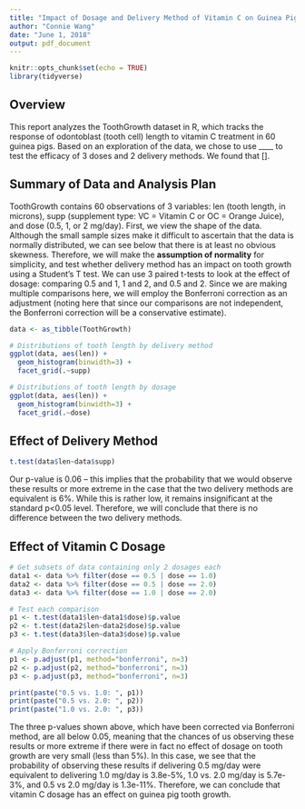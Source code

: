```yaml
---
title: "Impact of Dosage and Delivery Method of Vitamin C on Guinea Pig Tooth Growth"
author: "Connie Wang"
date: "June 1, 2018"
output: pdf_document
---
```


```r
knitr::opts_chunk$set(echo = TRUE)
library(tidyverse)
```

## Overview

This report analyzes the ToothGrowth dataset in R, which tracks the response of odontoblast (tooth cell) length to vitamin C treatment in 60 guinea pigs. Based on an exploration of the data, we chose to use ____ to test the efficacy of 3 doses and 2 delivery methods. We found that [].

## Summary of Data and Analysis Plan

ToothGrowth contains 60 observations of 3 variables: len (tooth length, in microns), supp (supplement type: VC = Vitamin C or OC = Orange Juice), and dose (0.5, 1, or 2 mg/day). 
First, we view the shape of the data. Although the small sample sizes make it difficult to ascertain that the data is normally distributed, we can see below that there is at least no obvious skewness. Therefore, we will make the **assumption of normality** for simplicity, and test whether delivery method has an impact on tooth growth using a Student's T test. We can use 3 paired t-tests to look at the effect of dosage: comparing 0.5 and 1, 1 and 2, and 0.5 and 2. Since we are making multiple comparisons here, we will employ the Bonferroni correction as an adjustment (noting here that since our comparisons are not independent, the Bonferroni correction will be a conservative estimate).

```r
data <- as_tibble(ToothGrowth) 

# Distributions of tooth length by delivery method
ggplot(data, aes(len)) + 
  geom_histogram(binwidth=3) + 
  facet_grid(.~supp)

# Distributions of tooth length by dosage
ggplot(data, aes(len)) + 
  geom_histogram(binwidth=3) + 
  facet_grid(.~dose)
```

## Effect of Delivery Method

```r
t.test(data$len~data$supp)
```
Our p-value is 0.06 -- this implies that the probability that we would observe these results or more extreme in the case that the two delivery methods are equivalent is 6%. While this is rather low, it remains insignificant at the standard p<0.05 level. Therefore, we will conclude that there is no difference between the two delivery methods.

## Effect of Vitamin C Dosage

```r
# Get subsets of data containing only 2 dosages each
data1 <- data %>% filter(dose == 0.5 | dose == 1.0)
data2 <- data %>% filter(dose == 0.5 | dose == 2.0)
data3 <- data %>% filter(dose == 1.0 | dose == 2.0)

# Test each comparison
p1 <- t.test(data1$len~data1$dose)$p.value
p2 <- t.test(data2$len~data2$dose)$p.value
p3 <- t.test(data3$len~data3$dose)$p.value

# Apply Bonferroni correction
p1 <- p.adjust(p1, method="bonferroni", n=3)
p2 <- p.adjust(p2, method="bonferroni", n=3)
p3 <- p.adjust(p3, method="bonferroni", n=3)

print(paste("0.5 vs. 1.0: ", p1))
print(paste("0.5 vs. 2.0: ", p2))
print(paste("1.0 vs. 2.0: ", p3))
```

The three p-values shown above, which have been corrected via Bonferroni method, are all below 0.05, meaning that the chances of us observing these results or more extreme if there were in fact no effect of dosage on tooth growth are very small (less than 5%). In this case, we see that the probability of observing these results if delivering 0.5 mg/day were equivalent to delivering 1.0 mg/day is 3.8e-5%, 1.0 vs. 2.0 mg/day is 5.7e-3%, and 0.5 vs 2.0 mg/day is 1.3e-11%. Therefore, we can conclude that vitamin C dosage has an effect on guinea pig tooth growth.